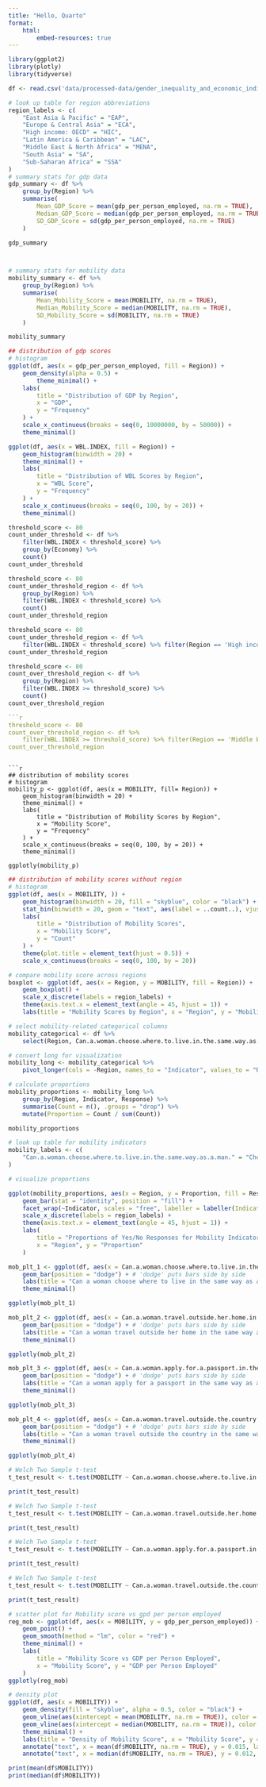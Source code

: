```yaml
---
title: "Hello, Quarto"
format: 
    html:
        embed-resources: true
---
```


```r
library(ggplot2)
library(plotly)
library(tidyverse)

df <- read.csv('data/processed-data/gender_inequality_and_economic_indicators_dataset_clean_final.csv')
```


```r
# look up table for region abbreviations
region_labels <- c(
    "East Asia & Pacific" = "EAP",
    "Europe & Central Asia" = "ECA",
    "High income: OECD" = "HIC",
    "Latin America & Caribbean" = "LAC",
    "Middle East & North Africa" = "MENA",
    "South Asia" = "SA",
    "Sub-Saharan Africa" = "SSA"
)
# summary stats for gdp data
gdp_summary <- df %>%
    group_by(Region) %>%
    summarise(
        Mean_GDP_Score = mean(gdp_per_person_employed, na.rm = TRUE),
        Median_GDP_Score = median(gdp_per_person_employed, na.rm = TRUE),
        SD_GDP_Score = sd(gdp_per_person_employed, na.rm = TRUE)
    )

gdp_summary



# summary stats for mobility data
mobility_summary <- df %>%
    group_by(Region) %>%
    summarise(
        Mean_Mobility_Score = mean(MOBILITY, na.rm = TRUE),
        Median_Mobility_Score = median(MOBILITY, na.rm = TRUE),
        SD_Mobility_Score = sd(MOBILITY, na.rm = TRUE)
    )

mobility_summary

```

 
```r
## distribution of gdp scores
# histogram
ggplot(df, aes(x = gdp_per_person_employed, fill = Region)) +
    geom_density(alpha = 0.5) +
        theme_minimal() +
    labs(
        title = "Distribution of GDP by Region",
        x = "GDP",
        y = "Frequency"
    ) +
    scale_x_continuous(breaks = seq(0, 10000000, by = 50000)) +
    theme_minimal()

```

```r
ggplot(df, aes(x = WBL.INDEX, fill = Region)) +
    geom_histogram(binwidth = 20) +
    theme_minimal() +
    labs(
        title = "Distribution of WBL Scores by Region",
        x = "WBL Score",
        y = "Frequency"
    ) +
    scale_x_continuous(breaks = seq(0, 100, by = 20)) +
    theme_minimal()
```

```r
threshold_score <- 80
count_under_threshold <- df %>%
    filter(WBL.INDEX < threshold_score) %>%
    group_by(Economy) %>%
    count()
count_under_threshold
```

```r
threshold_score <- 80
count_under_threshold_region <- df %>%
    group_by(Region) %>%
    filter(WBL.INDEX < threshold_score) %>%
    count() 
count_under_threshold_region
```

```r
threshold_score <- 80
count_under_threshold_region <- df %>%
    filter(WBL.INDEX < threshold_score) %>% filter(Region == 'High income: OECD')
count_under_threshold_region
```

```r
threshold_score <- 80
count_over_threshold_region <- df %>%
    group_by(Region) %>%
    filter(WBL.INDEX >= threshold_score) %>%
    count()
count_over_threshold_region
```

```r
```r
threshold_score <- 80
count_over_threshold_region <- df %>%
    filter(WBL.INDEX >= threshold_score) %>% filter(Region == 'Middle East & North Africa')
count_over_threshold_region
```
```

```r
## distribution of mobility scores
# histogram
mobility_p <- ggplot(df, aes(x = MOBILITY, fill= Region)) +
    geom_histogram(binwidth = 20) +
    theme_minimal() +
    labs(
        title = "Distribution of Mobility Scores by Region",
        x = "Mobility Score",
        y = "Frequency"
    ) +
    scale_x_continuous(breaks = seq(0, 100, by = 20)) +
    theme_minimal()

ggplotly(mobility_p)
```
```r
## distribution of mobility scores without region
# histogram
ggplot(df, aes(x = MOBILITY, )) +
    geom_histogram(binwidth = 20, fill = "skyblue", color = "black") +
    stat_bin(binwidth = 20, geom = "text", aes(label = ..count..), vjust = -0.5) +
    labs(
        title = "Distribution of Mobility Scores",
        x = "Mobility Score",
        y = "Count"
    ) +
    theme(plot.title = element_text(hjust = 0.5)) +
    scale_x_continuous(breaks = seq(0, 100, by = 20))

```


```r
# compare mobility score across regions
boxplot <- ggplot(df, aes(x = Region, y = MOBILITY, fill = Region)) +
    geom_boxplot() +
    scale_x_discrete(labels = region_labels) +
    theme(axis.text.x = element_text(angle = 45, hjust = 1)) +
    labs(title = "Mobility Scores by Region", x = "Region", y = "Mobility Score")

```




```r
# select mobility-related categorical columns
mobility_categorical <- df %>%
    select(Region, Can.a.woman.choose.where.to.live.in.the.same.way.as.a.man., Can.a.woman.travel.outside.her.home.in.the.same.way.as.a.man., Can.a.woman.apply.for.a.passport.in.the.same.way.as.a.man., Can.a.woman.travel.outside.the.country.in.the.same.way.as.a.man.)

# convert long for visualization
mobility_long <- mobility_categorical %>%
    pivot_longer(cols = -Region, names_to = "Indicator", values_to = "Response")

# calculate proportions
mobility_proportions <- mobility_long %>%
    group_by(Region, Indicator, Response) %>%
    summarise(Count = n(), .groups = "drop") %>%
    mutate(Proportion = Count / sum(Count))

mobility_proportions
```


```r
# look up table for mobility indicators
mobility_labels <- c(
    "Can.a.woman.choose.where.to.live.in.the.same.way.as.a.man." = "Choice of Living Situation", "Can.a.woman.travel.outside.her.home.in.the.same.way.as.a.man." = "Travel Outside Home", "Can.a.woman.apply.for.a.passport.in.the.same.way.as.a.man." = "Passport Acquisition", "Can.a.woman.travel.outside.the.country.in.the.same.way.as.a.man." = "Intercontinental Travel"
)

# visualize proportions

ggplot(mobility_proportions, aes(x = Region, y = Proportion, fill = Response)) +
    geom_bar(stat = "identity", position = "fill") +
    facet_wrap(~Indicator, scales = "free", labeller = labeller(Indicator = mobility_labels)) +
    scale_x_discrete(labels = region_labels) +
    theme(axis.text.x = element_text(angle = 45, hjust = 1)) +
    labs(
        title = "Proportions of Yes/No Responses for Mobility Indicators By Region",
        x = "Region", y = "Proportion"
    )
```


```r
mob_plt_1 <- ggplot(df, aes(x = Can.a.woman.choose.where.to.live.in.the.same.way.as.a.man., fill = Region)) +
    geom_bar(position = "dodge") + # 'dodge' puts bars side by side
    labs(title = "Can a woman choose where to live in the same way as a man by Region", x = "Can a woman choose where to live in the same way as a man", y = "Count") +
    theme_minimal()

ggplotly(mob_plt_1)

```

```r
mob_plt_2 <- ggplot(df, aes(x = Can.a.woman.travel.outside.her.home.in.the.same.way.as.a.man., fill = Region)) +
    geom_bar(position = "dodge") + # 'dodge' puts bars side by side
    labs(title = "Can a woman travel outside her home in the same way as a man", x = "Can a woman travel outside her home in the same way as a man", y = "Count") +
    theme_minimal()

ggplotly(mob_plt_2)
```

```r
mob_plt_3 <- ggplot(df, aes(x = Can.a.woman.apply.for.a.passport.in.the.same.way.as.a.man., fill = Region)) +
    geom_bar(position = "dodge") + # 'dodge' puts bars side by side
    labs(title = "Can a woman apply for a passport in the same way as a man", x = "Can a woman apply for a passport in the same was as a man", y = "Count") +
    theme_minimal()

ggplotly(mob_plt_3)
```

```r
mob_plt_4 <- ggplot(df, aes(x = Can.a.woman.travel.outside.the.country.in.the.same.way.as.a.man., fill = Region)) +
    geom_bar(position = "dodge") + # 'dodge' puts bars side by side
    labs(title = "Can a woman travel outside the country in the same way as a man?", x = "Can a woman travel outside the country in the same way as a man?", y = "Count") +
    theme_minimal()

ggplotly(mob_plt_4)
```



```r
# Welch Two Sample t-test
t_test_result <- t.test(MOBILITY ~ Can.a.woman.choose.where.to.live.in.the.same.way.as.a.man., data = df)

print(t_test_result)

```

```r
# Welch Two Sample t-test
t_test_result <- t.test(MOBILITY ~ Can.a.woman.travel.outside.her.home.in.the.same.way.as.a.man., data = df)

print(t_test_result)

```


```r
# Welch Two Sample t-test
t_test_result <- t.test(MOBILITY ~ Can.a.woman.apply.for.a.passport.in.the.same.way.as.a.man., data = df)

print(t_test_result)

```

```r
# Welch Two Sample t-test
t_test_result <- t.test(MOBILITY ~ Can.a.woman.travel.outside.the.country.in.the.same.way.as.a.man., data = df)

print(t_test_result)

```


```r
# scatter plot for Mobility score vs gpd per person employed
reg_mob <- ggplot(df, aes(x = MOBILITY, y = gdp_per_person_employed)) +
    geom_point() +
    geom_smooth(method = "lm", color = "red") +
    theme_minimal() +
    labs(
        title = "Mobility Score vs GDP per Person Employed",
        x = "Mobility Score", y = "GDP per Person Employed"
    )
ggplotly(reg_mob)

```

```r
# density plot
ggplot(df, aes(x = MOBILITY)) +
    geom_density(fill = "skyblue", alpha = 0.5, color = "black") +
    geom_vline(aes(xintercept = mean(MOBILITY, na.rm = TRUE)), color = "red", linetype = "dashed", linewidth = 1) +
    geom_vline(aes(xintercept = median(MOBILITY, na.rm = TRUE)), color = "blue", linetype = "dashed", linewidth = 1) +
    theme_minimal() +
    labs(title = "Density of Mobility Score", x = "Mobility Score", y = "Density") +
    annotate("text", x = mean(df$MOBILITY, na.rm = TRUE), y = 0.015, label = "Mean", color = "red", angle = 90, vjust = 1.5) +
    annotate("text", x = median(df$MOBILITY, na.rm = TRUE), y = 0.012, label = "Median", color = "blue", angle = 90, vjust = 1.5)

print(mean(df$MOBILITY))
print(median(df$MOBILITY))
```
